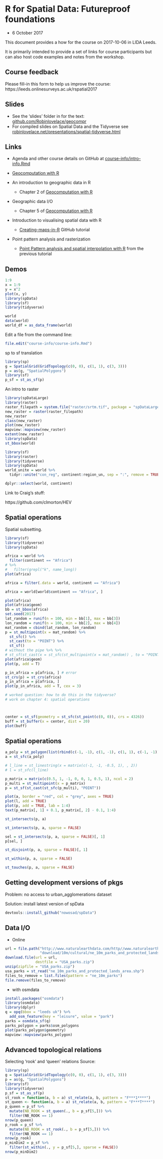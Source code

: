 # R for Spatial Data: Futureproof foundations

- 6 October 2017

This document provides a how for the course on 2017-10-06 in LIDA Leeds.

It is primarily intended to provide a set of links for course participants but can also host code examples and notes from the workshop.


## Course feedback

Please fill-in this form to help us improve the course:
 https://leeds.onlinesurveys.ac.uk/rspatial2017 

## Slides

- See the 'slides' folder in for the text: [github.com/Robinlovelace/geocompr](https://github.com/Robinlovelace/geocompr/blob/master/slides/)
- For compiled slides on Spatial Data and the Tidyverse see [robinlovelace.net/presentations/spatial-tidyverse.html](http://robinlovelace.net/presentations/spatial-tidyverse.html#1)

## Links

- Agenda  and other course details on GitHub at [course-info/intro-info.Rmd](https://github.com/Robinlovelace/Creating-maps-in-R/blob/master/course-info/intro-info.Rmd)
- [Geocomputation with R](http://robinlovelace.net/geocompr/)

- An introduction to geographic data in R
    - Chapter 2 of [Geocomputation with R](http://robinlovelace.net/geocompr/spatial-class.html)
- Geographic data I/O
    - Chapter 5 of [Geocomputation with R](http://robinlovelace.net/geocompr/read-write.html)
- Introduction to visualising spatial data with R
    - [Creating-maps-in-R](https://github.com/Robinlovelace/Creating-maps-in-R) GitHub tutorial
- Point pattern analysis and rasterization
    - [Point Pattern analysis and spatial interpolation with R
](https://github.com/Robinlovelace/Creating-maps-in-R/blob/master/vignettes/point-pattern.md) from the previous tutorial

## Demos

```r
1:9
x = 1:9
y = x^2
plot(x, y)
library(spData)
library(sf)
library(tidyverse)

world
data(world)
world_df = as_data_frame(world)
```

Edit a file from the command line:

```r
file.edit("course-info/course-info.Rmd")
```

sp to sf translation

```r
library(sp)
g = SpatialGrid(GridTopology(c(0, 0), c(1, 1), c(3, 3)))
p = as(g, "SpatialPolygons")
library(sf)
p_sf = st_as_sf(p)
```

An intro to raster

```r
library(spDataLarge)
library(raster)
raster_filepath = system.file("raster/srtm.tif", package = "spDataLarge")
new_raster = raster(raster_filepath)
new_raster
class(new_raster)
plot(new_raster)
mapview::mapview(new_raster)
extent(new_raster)
library(spData)
st_bbox(world)
```



```r
library(sf)
library(raster)
library(tidyverse)
library(spData)
world_unite = world %>%
  tidyr::unite("con_reg", continent:region_un, sep = ":", remove = TRUE)

dplyr::select(world, continent)
```

Link to Craig's stuff:

https://github.com/clmorton/HEV

## Spatial operations

Spatial subsetting.

```r
library(sf)
library(tidyverse)
library(spData)

africa = world %>% 
  filter(continent == "Africa")
# %>% 
#   filter(grepl("k", name_long))
plot(africa)

africa = filter(.data = world, continent == "Africa")

africa = world[world$continent == "Africa", ]

plot(africa)
plot(africa$geom)
bb = st_bbox(africa)
set.seed(2017)
lat_random = runif(n = 100, min = bb[1], max = bb[3])
lon_random = runif(n = 100, min = bb[2], max = bb[4])
mat_random = cbind(lat_random, lon_random)
p = st_multipoint(x = mat_random) %>% 
  st_sfc() %>% 
  st_cast(to = "POINT") %>% 
  st_sf()
# without the pipe %>% %>% 
# st_sf(st_cast(x = st_sfc(st_multipoint(x = mat_random)) , to = "POINT"))
plot(africa$geom)
plot(p, add = T)

p_in_africa = p[africa, ] # error
st_crs(p) = st_crs(africa)
p_in_africa = p[africa, ]
plot(p_in_africa, add = T, cex = 3)

# worked question: how to do this in the tidyverse?
# work on chapter 4: spatial operations



center = st_sf(geometry = st_sfc(st_point(c(0, 0)), crs = 4326))
buff = st_buffer(x = center, dist = 20)
plot(buff)


```

## Spatial operations

```r
a_poly = st_polygon(list(rbind(c(-1, -1), c(1, -1), c(1, 1), c(-1, -1))))
a = st_sfc(a_poly)

# l_line = st_linestring(x = matrix(c(-1, -1, -0.5, 1), , 2))
# l = st_sfc(l_line)

p_matrix = matrix(c(0.5, 1, -1, 0, 0, 1, 0.5, 1), ncol = 2)
p_multi = st_multipoint(x = p_matrix)
p = st_sf(st_cast(st_sfc(p_multi), "POINT"))

plot(a, border = "red", col = "grey", axes = TRUE)
plot(l, add = TRUE)
plot(p, add = TRUE, lab = 1:4)
text(p_matrix[, 1] + 0.1, p_matrix[, 2] - 0.1, 1:4)

st_intersects(p, a)

st_intersects(p, a, sparse = FALSE)

sel = st_intersects(p, a, sparse = FALSE)[, 1]
p[sel, ]

st_disjoint(p, a, sparse = FALSE)[, 1]

st_within(p, a, sparse = FALSE)

st_touches(p, a, sparse = FALSE)
```


## Getting development versions of pkgs
 
Problem: no access to urban_agglomerations dataset
 
Solution: install latest version of spData
 
```r
devtools::install_github("nowosad/spData")
```

## Data I/O

- Online

```r
url = file.path("http://www.naturalearthdata.com/http//www.naturalearthdata.com",
                "download/10m/cultural/ne_10m_parks_and_protected_lands.zip")
download.file(url = url,
              destfile = "USA_parks.zip")
unzip(zipfile = "USA_parks.zip")
usa_parks = st_read("ne_10m_parks_and_protected_lands_area.shp")
files_to_remove = list.files(pattern = "ne_10m_parks")
file.remove(files_to_remove)
```

- with osmdata

```r
install.packages("osmdata")
library(osmdata)
library(dplyr)
q = opq(bbox = "leeds uk") %>% 
  add_osm_feature(key = "leisure", value = "park")
parks = osmdata_sf(q)
parks_polygon = parks$osm_polygons
plot(parks_polygon$geometry)
mapview::mapview(parks_polygon)
```


 
## Advanced topological relations
 
 Selecting 'rook' and 'queen' relations
Source: 

```r
library(sp)
g = SpatialGrid(GridTopology(c(0, 0), c(1, 1), c(3, 3)))
p = as(g, "SpatialPolygons")
library(sf)
library(tidyverse)
p_sf = st_as_sf(p)
st_rook = function(a, b = a) st_relate(a, b, pattern = "F***1****")
st_queen <- function(a, b = a) st_relate(a, b, pattern = "F***T****")
p_queen = p_sf %>%
  mutate(NB_ROOK = st_queen(., b = p_sf[5,])) %>%
  filter(NB_ROOK == 1)
nrow(p_queen)
p_rook = p_sf %>%
  mutate(NB_ROOK = st_rook(., b = p_sf[5,])) %>% 
  filter(NB_ROOK == 1)
nrow(p_rook)
p_minDim2 = p_sf %>%
  filter(st_within(., y = p_sf[5,], sparse = FALSE)) 
nrow(p_minDim2)
```